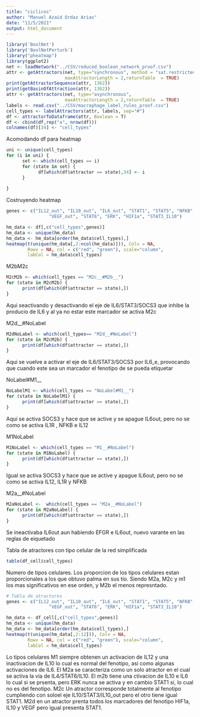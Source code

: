 ```yaml
---
title: "ciclicos"
author: "Manuel Azaid Ordaz Arias"
date: "11/5/2021"
output: html_document
---
```


```r
library('BoolNet')
library('BoolNetPerturb')
library("pheatmap")
library(ggplot2)
net <- loadNetwork("../CSV/reduced_boolean_network_proof.csv")
attr <- getAttractors(net, type="synchronous", method = "sat.restricted", 
                      maxAttractorLength = 2,returnTable  = TRUE)
print(getAttractorSequence(attr, 1362))
print(getBasinOfAttraction(attr, 1362))
attr <- getAttractors(net, type="asynchronous", 
                      maxAttractorLength = 2,returnTable  = TRUE)
labels <- read.csv("../CSV/macrophage_label_rules_proof.csv")
cell_types <- labelAttractors(attr, labels, sep="#")
df <- attractorToDataframe(attr, Boolean = T)
df <- cbind(df,rep("a", nrow(df)))
colnames(df)[34] <- "cell_types"
```

Acomodando df para heatmap
```r
uni <- unique(cell_types)
for (i in uni) {
      set <- which(cell_types == i)
      for (state in set) {
            df[which(df$attractor == state),34] <- i
      }
      
}
```
Costruyendo heatmap
```r
genes <- c("IL12_out", "IL10_out", "IL6_out", "STAT1", "STAT5", "NFKB", 
                "VEGF_out", "STAT6", "ERK", "HIF1a", "STAT3_IL10")

hm_data <- df[,c("cell_types",genes)]
hm_data <- unique(hm_data)
hm_data <- hm_data[order(hm_data$cell_types),]
heatmap(t(unique(hm_data[,2:ncol(hm_data)])), Colv = NA,
        Rowv = NA, col = c("red", "green"), scale="column", 
        labCol = hm_data$cell_types)
```


M2bM2c
```r
M2cM2b <- which(cell_types == "M2c__#M2b__")
for (state in M2cM2b) {
      print(df[which(df$attractor == state),])
}
```

Aqui seactivando y desactivando el eje de IL6/STAT3/SOCS3 que inhibe la producio de IL6 y al ya no estar este marcador se activa M2c

M2d__#NoLabel

```r
M2dNoLabel <- which(cell_types== "M2d__#NoLabel")
for (state in M2cM2b) {
      print(df[which(df$attractor == state),])
}
```
Aqui se vuelve a activar el eje de IL6/STAT3/SOCS3 por IL6_e, provocando que cuando este sea un marcador el fenotipo de se pueda etiquetar

NoLabel#M1__

```r
NoLabelM1 <- which(cell_types == "NoLabel#M1__")
for (state in NoLabelM1) {
      print(df[which(df$attractor == state),])
}
```

Aqui se activa SOCS3 y hace que se active y se apague IL6out, pero no se como se activa IL1R , NFKB e IL12 

M1NoLabel

```r
M1NoLabel <- which(cell_types == "M1__#NoLabel")
for (state in M1NoLabel) {
      print(df[which(df$attractor == state),])
}

```
Igual se activa SOCS3 y hace que se active y apague IL6out, pero no se como se activa IL12, IL1R y NFKB

M2a__#NoLabel

```r
M2aNoLabel <-  which(cell_types == "M2a__#NoLabel")
for (state in M2aNoLabel) {
      print(df[which(df$attractor == state),])
}

```
Se ineactivaba IL6out aun habiendo EFGR e IL6out, nuevo varante en las reglas de eiquetado

Tabla de atractores con tipo celular de la red simplificada

```r
table(df_cell$cell_types)
```

Numero de tipos celulares. Los proporcion de los tipos celulares estan proporcionales a los que obtuvo palma en sus tio. Siendo M2a, M2c y m1 los mas significativos en ese orden, y M2b el menos represntado.
```r
# Tabla de atractores
genes <- c("IL12_out", "IL10_out", "IL6_out", "STAT1", "STAT5", "NFKB", 
                "VEGF_out", "STAT6", "ERK", "HIF1a", "STAT3_IL10")

hm_data <- df_cell[,c("cell_types",genes)]
hm_data <- unique(hm_data)
hm_data <- hm_data[order(hm_data$cell_types),]
heatmap(t(unique(hm_data[,2:12])), Colv = NA,
        Rowv = NA, col = c("red", "green"), scale="column", 
        labCol = hm_data$cell_types)
```

Lo tipos celulares M1 siempre obtenen un activacion de IL12 y una inactivacion de IL10 lo cual es normal del fenotipo, asi como algunas activaciones de IL6. El M2a se caracteriza como un solo atractor en el cual se activa la via de IL4/STAT6/IL10. El m2b tiene una ctivacion de IL10 e IL6 lo cual si se prsenta, pero ERK nunca se activa y en cambio STAT1 si, lo cual no es del fenotipo. M2c Un atractor corresponde totalmente al fenotipo cumpliendo con soloel eje IL10/STAT3/IL10_out pero el otro tiene igual STAT1. M2d en un atractor prenta todos los marcadores del fenotipo HIF1a, IL10 y VEGF pero igual presenta STAT1.


